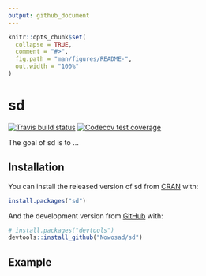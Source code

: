 ```yaml
---
output: github_document
---
```


<!-- README.md is generated from README.Rmd. Please edit that file -->

```r
knitr::opts_chunk$set(
  collapse = TRUE,
  comment = "#>",
  fig.path = "man/figures/README-",
  out.width = "100%"
)
```
# sd

<!-- badges: start -->
[![Travis build status](https://travis-ci.org/Nowosad/sd.svg?branch=master)](https://travis-ci.org/Nowosad/sd)
[![Codecov test coverage](https://codecov.io/gh/Nowosad/sd/branch/master/graph/badge.svg)](https://codecov.io/gh/Nowosad/sd?branch=master)
<!-- badges: end -->

The goal of sd is to ...

## Installation

You can install the released version of sd from [CRAN](https://CRAN.R-project.org) with:

``` r
install.packages("sd")
```

And the development version from [GitHub](https://github.com/) with:

``` r
# install.packages("devtools")
devtools::install_github("Nowosad/sd")
```
## Example

